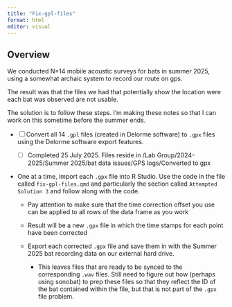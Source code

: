 ```yaml
---
title: "Fix-gpl-files"
format: html
editor: visual
---
```


## Overview

We conducted N=14 mobile acoustic surveys for bats in summer 2025, using a somewhat archaic system to record our route on gps.

The result was that the files we had that potentially show the location were each bat was observed are not usable.

The solution is to follow these steps. I'm making these notes so that I can work on this sometime before the summer ends.

-   [ ] Convert all 14 `.gpl` files (created in Delorme software) to `.gpx` files using the Delorme software export features.

    -   [ ] Completed 25 July 2025. Files reside in /Lab Group/2024-2025/Summer 2025/bat data issues/GPS logs/Converted to gpx

-   One at a time, import each `.gpx` file into R Studio. Use the code in the file called `fix-gpl-files.qmd` and particularly the section called `Attempted Solution 3` and follow along with the code.

    -   Pay attention to make sure that the time correction offset you use can be applied to all rows of the data frame as you work

    -   Result will be a new `.gpx` file in which the time stamps for each point have been corrected

    -   Export each corrected `.gpx` file and save them in with the Summer 2025 bat recording data on our external hard drive.

        -   This leaves files that are ready to be synced to the corresponding `.wav` files. Still need to figure out how (perhaps using sonobat) to prep these files so that they reflect the ID of the bat contained within the file, but that is not part of the `.gpx` file problem.

